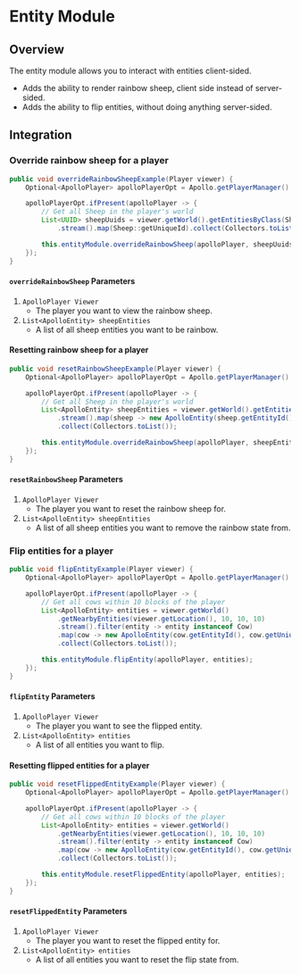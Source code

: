 # Entity Module

## Overview

The entity module allows you to interact with entities client-sided.

- Adds the ability to render rainbow sheep, client side instead of server-sided.
- Adds the ability to flip entities, without doing anything server-sided.

## Integration

### Override rainbow sheep for a player

```java
public void overrideRainbowSheepExample(Player viewer) {
    Optional<ApolloPlayer> apolloPlayerOpt = Apollo.getPlayerManager().getPlayer(viewer.getUniqueId());

    apolloPlayerOpt.ifPresent(apolloPlayer -> {
        // Get all Sheep in the player's world
        List<UUID> sheepUuids = viewer.getWorld().getEntitiesByClass(Sheep.class)
            .stream().map(Sheep::getUniqueId).collect(Collectors.toList());

        this.entityModule.overrideRainbowSheep(apolloPlayer, sheepUuids);
    });
}
```

#### `overrideRainbowSheep` Parameters

1. `ApolloPlayer Viewer`
   - The player you want to view the rainbow sheep.
2. `List<ApolloEntity> sheepEntities`
   - A list of all sheep entities you want to be rainbow.

#### Resetting rainbow sheep for a player

```java
public void resetRainbowSheepExample(Player viewer) {
    Optional<ApolloPlayer> apolloPlayerOpt = Apollo.getPlayerManager().getPlayer(viewer.getUniqueId());

    apolloPlayerOpt.ifPresent(apolloPlayer -> {
        // Get all Sheep in the player's world
        List<ApolloEntity> sheepEntities = viewer.getWorld().getEntitiesByClass(Sheep.class)
            .stream().map(sheep -> new ApolloEntity(sheep.getEntityId(), sheep.getUniqueId()))
            .collect(Collectors.toList());

        this.entityModule.overrideRainbowSheep(apolloPlayer, sheepEntities);
    });
}
```

#### `resetRainbowSheep` Parameters

1. `ApolloPlayer Viewer`
   - The player you want to reset the rainbow sheep for.
2. `List<ApolloEntity> sheepEntities`
   - A list of all sheep entities you want to remove the rainbow state from.

### Flip entities for a player

```java
public void flipEntityExample(Player viewer) {
    Optional<ApolloPlayer> apolloPlayerOpt = Apollo.getPlayerManager().getPlayer(viewer.getUniqueId());

    apolloPlayerOpt.ifPresent(apolloPlayer -> {
        // Get all cows within 10 blocks of the player
        List<ApolloEntity> entities = viewer.getWorld()
            .getNearbyEntities(viewer.getLocation(), 10, 10, 10)
            .stream().filter(entity -> entity instanceof Cow)
            .map(cow -> new ApolloEntity(cow.getEntityId(), cow.getUniqueId()))
            .collect(Collectors.toList());

        this.entityModule.flipEntity(apolloPlayer, entities);
    });
}
```

#### `flipEntity` Parameters

1. `ApolloPlayer Viewer`
   - The player you want to see the flipped entity.
2. `List<ApolloEntity> entities`
   - A list of all entities you want to flip.

#### Resetting flipped entities for a player

```java
public void resetFlippedEntityExample(Player viewer) {
    Optional<ApolloPlayer> apolloPlayerOpt = Apollo.getPlayerManager().getPlayer(viewer.getUniqueId());

    apolloPlayerOpt.ifPresent(apolloPlayer -> {
        // Get all cows within 10 blocks of the player
        List<ApolloEntity> entities = viewer.getWorld()
            .getNearbyEntities(viewer.getLocation(), 10, 10, 10)
            .stream().filter(entity -> entity instanceof Cow)
            .map(cow -> new ApolloEntity(cow.getEntityId(), cow.getUniqueId()))
            .collect(Collectors.toList());

        this.entityModule.resetFlippedEntity(apolloPlayer, entities);
    });
}
```

#### `resetFlippedEntity` Parameters

1. `ApolloPlayer Viewer`
   - The player you want to reset the flipped entity for.
2. `List<ApolloEntity> entities`
   - A list of all entities you want to reset the flip state from.
